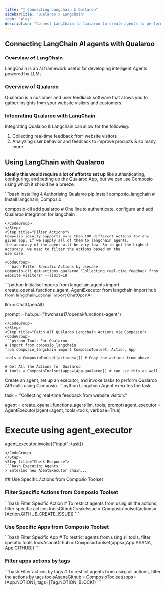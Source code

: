 ```yaml
---
title: "🚀 Connecting Langchain & Qualaroo"
sidebarTitle: "Qualaroo x Langchain"
icon: "play"
description: "Connect LangChain to Qualaroo to create agents to perform tasks using natural language"
---
```


## Connecting LangChain AI agents with Qualaroo

### Overview of LangChain

LangChain is an AI framework useful for developing intelligent Agents powered by LLMs.

### Overview of Qualaroo

Qualaroo is a customer and user feedback software that allows you to gather insights from your website visitors and customers.

### Integrating Qualaroo with LangChain

Integrating Qualaroo & Langchain can allow for the following:

1. Collecting real-time feedback from website visitors
2. Analyzing user behavior and feedback to improve products
& so many more

## Using LangChain with Qualaroo

<Steps>
<Step title="Setting Up the Environment">

**Ideally this would require a lot of effort to set up** like authenticating, configuring, and setting up the Qualaroo App, but we can use Composio using which it should be a breeze.

<CodeGroup>
```bash Installing & Authorising Qualaroo
pip install composio_langchain # Install langchain, Composio 

composio-cli add qualaroo # One line to authenticate, configure and add Qualaroo integration for langchain
```
</CodeGroup>
</Step>
<Step title="Filter Actions">
Composio ideally supports more than 100 different actions for any given app. If we supply all of them to langchain agents, 
the accuracy of the agent will be very low. So to get the highest accuracy, we need to filter the actions based on the 
use case.

<CodeGroup>
```bash Filter Specific Actions by Usecase
composio-cli get-actions qualaroo "Collecting real-time feedback from website visitors" --limit=10
```
</CodeGroup>

</Step>
<Step title="Import Base Packages">

<CodeGroup>
```python Initialise Imports
from langchain.agents import create_openai_functions_agent, AgentExecutor
from langchain import hub
from langchain_openai import ChatOpenAI


llm = ChatOpenAI()

prompt = hub.pull("hwchase17/openai-functions-agent")
```
</CodeGroup>
</Step>
<Step title="Fetch all Qualaroo Langchain Actions via Composio">
<CodeGroup>
```python Tools For Qualaroo
# Import from composio_langchain
from composio_langchain import ComposioToolset, Action, App

tools = ComposioToolset(actions=[]) # Copy the actions from above. 

# Get All the Actions for Qualaroo
# tools = ComposioToolset(apps=[App.qualaroo]) # can use this as well
```
</CodeGroup>
</Step>
<Step title="Execute the Agent">
Create an agent, set up an executor, and invoke tasks to perform Qualaroo API calls using Composio. 
<CodeGroup>
```python Langchain Agent executes the task

task = "Collecting real-time feedback from website visitors"

agent = create_openai_functions_agent(llm, tools, prompt)
agent_executor = AgentExecutor(agent=agent, tools=tools, verbose=True)

# Execute using agent_executor
agent_executor.invoke({"input": task})
```
</CodeGroup>
</Step>
<Step title="Check Response">
```bash Executing Agents
> Entering new AgentExecutor chain...
```
</Step>
</Steps>
## Use Specific Actions from Composio Toolset

### Filter Specific Actions from Composio Toolset

<CodeGroup>
```bash Filter Specific Action
# To restrict agents from using all the actions, filter specific actions
toolsGithubCreateIssue = ComposioToolset(actions=[Action.GITHUB_CREATE_ISSUE])
```
</CodeGroup>

### Use Specific Apps from Composio Toolset
<CodeGroup>
```bash Filter Specific App
# To restrict agents from using all tools, filter specific tools
toolsAsanaGithub = ComposioToolset(apps=[App.ASANA, App.GITHUB])
```
</CodeGroup>

### Filter apps actions by tags 
<CodeGroup>
```bash Filter actions by tags
# To restrict agents from using all actions, filter the actions by tags
toolsAsanaGithub = ComposioToolset(apps=[App.NOTION], tags=[Tag.NOTION_BLOCK])
```
</CodeGroup>

